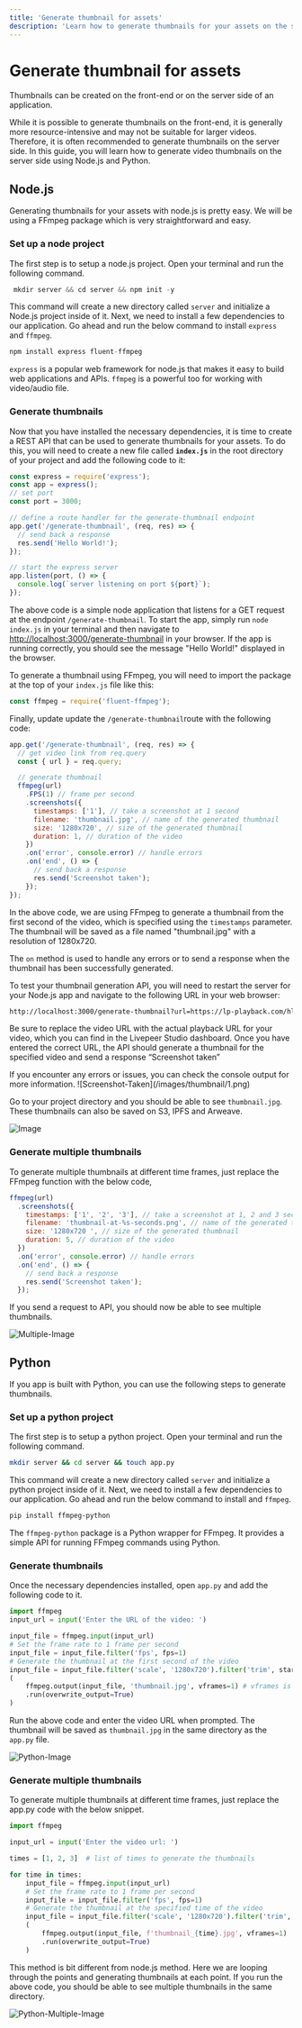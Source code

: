 ```yaml
---
title: 'Generate thumbnail for assets'
description: 'Learn how to generate thumbnails for your assets on the server side using Node.js and Python.'
---
```



# Generate thumbnail for assets

Thumbnails can be created on the front-end or on the server side of an application.

While it is possible to generate thumbnails on the front-end, it is generally more resource-intensive and may not be suitable for larger videos. Therefore, it is often recommended to generate thumbnails on the server side. In this guide, you will learn how to generate video thumbnails on the server side using Node.js and Python.

## Node.js

Generating thumbnails for your assets with node.js is pretty easy. We will be using a FFmpeg package which is very straightforward and easy.

### Set up a node project

The first step is to setup a node.js project. Open your terminal and run the following command.

```jsx
 mkdir server && cd server && npm init -y
```

This command will create a new directory called `server` and initialize a Node.js project inside of it. Next, we need to install a few dependencies to our application. Go ahead and run the below command to install `express` and `ffmpeg`.

```jsx
npm install express fluent-ffmpeg
```

`express` is a popular web framework for node.js that makes it easy to build web applications and APIs.
`ffmpeg` is a powerful too for working with video/audio file.

### Generate thumbnails

Now that you have installed the necessary dependencies, it is time to create a REST API that can be used to generate thumbnails for your assets. To do this, you will need to create a new file called **`index.js`** in the root directory of your project and add the following code to it:

```jsx
const express = require('express');
const app = express();
// set port
const port = 3000;

// define a route handler for the generate-thumbnail endpoint
app.get('/generate-thumbnail', (req, res) => {
  // send back a response
  res.send('Hello World!');
});

// start the express server
app.listen(port, () => {
  console.log(`server listening on port ${port}`);
});
```

The above code is a simple node application that listens for a GET request at the endpoint `/generate-thumbnail`. To start the app, simply run `node index.js`
in your terminal and then navigate to [http://localhost:3000/generate-thumbnail](http://localhost:3000/generate-thumbnail)
in your browser. If the app is running correctly, you should see the message "Hello World!" displayed in the browser.

To generate a thumbnail using FFmpeg, you will need to import the package at the top of your `index.js` file like this:

```jsx
const ffmpeg = require('fluent-ffmpeg');
```

Finally, update update the `/generate-thumbnail`route with the following code:

```jsx
app.get('/generate-thumbnail', (req, res) => {
  // get video link from req.query
  const { url } = req.query;

  // generate thumbnail
  ffmpeg(url)
    .FPS(1) // frame per second
    .screenshots({
      timestamps: ['1'], // take a screenshot at 1 second
      filename: 'thumbnail.jpg', // name of the generated thumbnail
      size: '1280x720', // size of the generated thumbnail
      duration: 1, // duration of the video
    })
    .on('error', console.error) // handle errors
    .on('end', () => {
      // send back a response
      res.send('Screenshot taken');
    });
});
```

In the above code, we are using FFmpeg to generate a thumbnail from the first second of the video, which is specified using the `timestamps` parameter. The thumbnail will be saved as a file named "thumbnail.jpg" with a resolution of 1280x720.

The `on` method is used to handle any errors or to send a response when the
thumbnail has been successfully generated.

To test your thumbnail generation API, you will need to restart the server for your Node.js app and navigate to the following URL in your web browser:

```txt
http://localhost:3000/generate-thumbnail?url=https://lp-playback.com/hls/6689x2884egm65ti/index.m3u8
```

Be sure to replace the video URL with the actual playback URL for your video, which you can find in the Livepeer Studio dashboard. Once you have entered the correct URL, the API should generate a thumbnail for the specified video and send a response “Screenshot taken”

>

<Callout>
  If you encounter any errors or issues, you can check the console output for
  more information.
</Callout>
![Screenshot-Taken](/images/thumbnail/1.png)

Go to your project directory and you should be able to see `thumbnail.jpg`. These thumbnails can also be saved on S3, IPFS and Arweave.

![Image](/images/thumbnail/2.png)

### Generate multiple thumbnails

To generate multiple thumbnails at different time frames, just replace the FFmpeg function with the below code,

```jsx
ffmpeg(url)
  .screenshots({
    timestamps: ['1', '2', '3'], // take a screenshot at 1, 2 and 3 seconds
    filename: 'thumbnail-at-%s-seconds.png', // name of the generated thumbnail
    size: '1280x720 ', // size of the generated thumbnail
    duration: 5, // duration of the video
  })
  .on('error', console.error) // handle errors
  .on('end', () => {
    // send back a response
    res.send('Screenshot taken');
  });
```

If you send a request to API, you should now be able to see multiple thumbnails.

![Multiple-Image](/images/thumbnail/3.png)

## Python

If you app is built with Python, you can use the following steps to generate thumbnails.

### Set up a python project

The first step is to setup a python project. Open your terminal and run the following command.

```bash
mkdir server && cd server && touch app.py
```

This command will create a new directory called `server` and initialize a python project inside of it. Next, we need to install a few dependencies to our application. Go ahead and run the below command to install and `ffmpeg`.

```bash
pip install ffmpeg-python
```

The `ffmpeg-python` package is a Python wrapper for FFmpeg. It provides a simple API for running FFmpeg commands using Python.

### Generate thumbnails

Once the necessary dependencies installed, open `app.py` and add the following code to it.

```py
import ffmpeg
input_url = input('Enter the URL of the video: ')

input_file = ffmpeg.input(input_url)
# Set the frame rate to 1 frame per second
input_file = input_file.filter('fps', fps=1)
# Generate the thumbnail at the first second of the video
input_file = input_file.filter('scale', '1280x720').filter('trim', start=0, end=1) # scale and trim
(
    ffmpeg.output(input_file, 'thumbnail.jpg', vframes=1) # vframes is the number of frames to output
    .run(overwrite_output=True)
)

```

Run the above code and enter the video URL when prompted. The thumbnail will be saved as `thumbnail.jpg` in the same directory as the `app.py` file.

![Python-Image](/images/thumbnail/4.png)

### Generate multiple thumbnails

To generate multiple thumbnails at different time frames, just replace the app.py code with the below snippet.

```py
import ffmpeg

input_url = input('Enter the video url: ')

times = [1, 2, 3]  # list of times to generate the thumbnails

for time in times:
    input_file = ffmpeg.input(input_url)
    # Set the frame rate to 1 frame per second
    input_file = input_file.filter('fps', fps=1)
    # Generate the thumbnail at the specified time of the video
    input_file = input_file.filter('scale', '1280x720').filter('trim', start=time, end=time+1)  # scale and trim
    (
        ffmpeg.output(input_file, f'thumbnail_{time}.jpg', vframes=1)  # vframes is the number of frames to output
        .run(overwrite_output=True)
    )
```

This method is bit different from node.js method. Here we are looping through the points and generating thumbnails at each point. If you run the above code, you should be able to see multiple thumbnails in the same directory.

![Python-Multiple-Image](/images/thumbnail/5.png)

